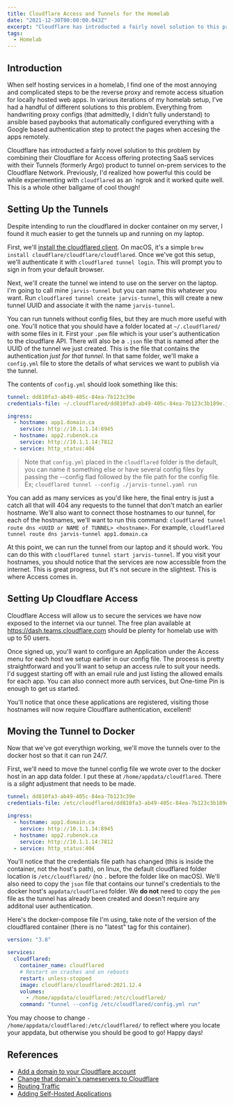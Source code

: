 ```yaml
---
title: Cloudflare Access and Tunnels for the Homelab
date: "2021-12-30T00:00:00.043Z"
excerpt: "Cloudflare has introducted a fairly novel solution to this problem by combining their Cloudflare for Access offering protecting SaaS services with their Tunnels (formerly Argo) product to tunnel on-prem services to the Cloudflare Network."
tags:
  - Homelab
---
```


## Introduction

When self hosting services in a homelab, I find one of the most annoying and complicated steps to be the reverse proxy and remote access situation for locally hosted web apps. In various iterations of my homelab setup, I've had a handful of different solutions to this problem. Everything from handwriting proxy configs (that admittedly, I didn't fully understand) to ansible based paybooks that automatically configured everything with a Google based authentication step to protect the pages when accesing the apps remotely.

Cloudflare has introducted a fairly novel solution to this problem by combining their Cloudflare for Access offering protecting SaaS services with their Tunnels (formerly Argo) product to tunnel on-prem services to the Cloudflare Network. Previously, I'd realized how powerful this could be while experimenting with `cloudflared` as an `ngrok and it worked quite well. This is a whole other ballgame of cool though!

## Setting Up the Tunnels

Despite intending to run the cloudflared in docker container on my server, I found it much easier to get the tunnels up and running on my laptop.

First, we'll [install the cloudflared client](https://developers.cloudflare.com/cloudflare-one/connections/connect-apps/install-and-setup/tunnel-guide). On macOS, it's a simple `brew install cloudflare/cloudflare/cloudflared`. Once we've got this setup, we'll authenticate it with `cloudflared tunnel login`. This will prompt you to sign in from your default browser.

Next, we'll create the tunnel we intend to use on the server on the laptop. I'm going to call mine `jarvis-tunnel` but you can name this whatever you want. Run `cloudflared tunnel create jarvis-tunnel`, this will create a new tunnel UUID and associate it with the name `jarvis-tunnel`.

You can run tunnels without config files, but they are much more useful with one. You'll notice that you should have a folder located at `~/.cloudflared/` with some files in it. First your `.pem` file which is your user's authentication to the cloudflare API. There will also be a `.json` file that is named after the UUID of the tunnel we just created. This is the file that contains the authentication _just for that tunnel_. In that same folder, we'll make a `config.yml` file to store the details of what services we want to publish via the tunnel.

The contents of `config.yml` should look something like this:

```yml
tunnel: dd810fa3-ab49-405c-84ea-7b123c39e
credentials-file: ~/.cloudflared/dd810fa3-ab49-405c-84ea-7b123c3b189e.json

ingress:
  - hostname: app1.domain.ca
    service: http://10.1.1.14:8945
  - hostname: app2.rubenok.ca
    service: http://10.1.1.14:7812
  - service: http_status:404
```

> Note that `config.yml` placed in the `cloudflared` folder is the default, you can name it something else or have several config files by passing the --config flad followed by the file path for the config file. Ex; `cloudflared tunnel --config ./jarvis-tunnel.yaml run`

You can add as many services as you'd like here, the final entry is just a catch all that will 404 any requests to the tunnel that don't match an earlier hostname. We'll also want to connect those hostnames to our tunnel, for each of the hostnames, we'll want to run this command: `cloudflared tunnel route dns <UUID or NAME of TUNNEL> <hostname>`. For example, `cloudflared tunnel route dns jarvis-tunnel app1.domain.ca`

At this point, we can run the tunnel from our laptop and it should work. You can do this with `cloudflared tunnel start jarvis-tunnel`. If you visit your hostnames, you should notice that the services are now accessible from the internet. This is great progress, but it's not secure in the slightest. This is where Access comes in.

## Setting Up Cloudflare Access

Cloudflare Access will allow us to secure the services we have now exposed to the internet via our tunnel. The free plan available at https://dash.teams.cloudflare.com should be plenty for homelab use with up to 50 users.

Once signed up, you'll want to configure an Application under the Access menu for each host we setup earlier in our config file. The process is pretty straightforward and you'll want to setup an access rule to suit your needs. I'd suggest starting off with an email rule and just listing the allowed emails for each app. You can also connect more auth services, but One-time Pin is enough to get us started.

You'll notice that once these applications are registered, visiting those hostnames will now require Cloudflare authentication, excellent!

## Moving the Tunnel to Docker

Now that we've got everythign working, we'll move the tunnels over to the docker host so that it can run 24/7.

First, we'll need to move the tunnel config file we wrote over to the docker host in an app data folder. I put these at `/home/appdata/cloudflared`. There is a _slight_ adjustment that needs to be made.

```yml
tunnel: dd810fa3-ab49-405c-84ea-7b123c39e
credentials-file: /etc/cloudflared/dd810fa3-ab49-405c-84ea-7b123c3b189e.json

ingress:
  - hostname: app1.domain.ca
    service: http://10.1.1.14:8945
  - hostname: app2.rubenok.ca
    service: http://10.1.1.14:7812
  - service: http_status:404
```

You'll notice that the credentials file path has changed (this is inside the container, not the host's path), on linux, the default cloudflared folder location is `/etc/cloudflared/` (no `.` before the folder like on macOS). We'll also need to copy the `json` file that contains our tunnel's credentials to the docker host's `appdata/cloudflared` folder. We **do not** need to copy the `pem` file as the tunnel has already been created and doesn't require any additonal user authentication.

Here's the docker-compose file I'm using, take note of the version of the cloudflared container (there is no "latest" tag for this container).

```yml
version: "3.8"

services:
  cloudflared:
    container_name: cloudflared
    # Restart on crashes and on reboots
    restart: unless-stopped
    image: cloudflare/cloudflared:2021.12.4
    volumes:
      - /home/appdata/cloudflared:/etc/cloudflared/
    command: "tunnel --config /etc/cloudflared/config.yml run"
```

You may choose to change `- /home/appdata/cloudflared:/etc/cloudflared/` to reflect where you locate your appdata, but otherwise you should be good to go! Happy days!

## References

- [Add a domain to your Cloudflare account](https://support.cloudflare.com/hc/en-us/articles/201720164-Creating-a-Cloudflare-account-and-adding-a-website)
- [Change that domain's nameservers to Cloudflare](https://support.cloudflare.com/hc/en-us/articles/205195708)
- [Routing Traffic](https://developers.cloudflare.com/cloudflare-one/connections/connect-apps/routing-to-tunnel/dns)
- [Adding Self-Hosted Applications](https://developers.cloudflare.com/cloudflare-one/applications/configure-apps/self-hosted-apps)
